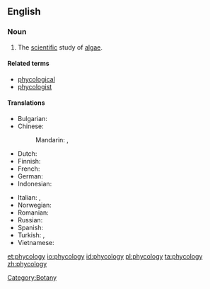 ==English==
{{wikipedia}}

===Noun===
{{en-noun|-}}

# The [[scientific]] study of [[algae]].

====Related terms====
* [[phycological]]
* [[phycologist]]

====Translations====
{{trans-top|study of algae}}
* Bulgarian: {{t|bg|алгология}}
* Chinese:
*: Mandarin: {{t|cmn|藻類學|sc=Hani}}, {{t|cmn|藻类学|tr=zǎolèixué|sc=Hani}}
* Dutch: {{t|nl|fycologie|f}}
* Finnish: {{t-|fi|levätutkimus}}
* French: {{t+|fr|phycologie}}
* German: {{t+|de|Phykologie|f}}
* Indonesian: {{t-|id|fikologi|xs=Indonesian}}
{{trans-mid}}
* Italian: {{t+|it|algologia|f}},  {{t-|it|ficologia|f}}
* Norwegian: {{t|no|fykologi}}
* Romanian: {{t-|ro|ficologie|f}}
* Russian: {{t|ru|альгология||m}}
* Spanish: {{t+|es|ficología|f}}
* Turkish: {{t-|tr|fikoloji}},  {{t-|tr|algoloji}}
* Vietnamese: {{t+|vi|thuộc tảo|xs=Vietnamese}}
{{trans-bottom}}

[[Category:Botany]]

[[et:phycology]]
[[io:phycology]]
[[id:phycology]]
[[pl:phycology]]
[[ta:phycology]]
[[zh:phycology]]